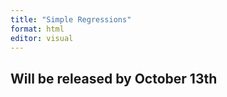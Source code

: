 ```yaml
---
title: "Simple Regressions"
format: html
editor: visual
---
```


## Will be released by October 13th